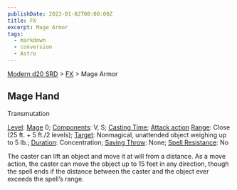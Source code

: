 ```yaml
---
publishDate: 2023-01-02T00:00:00Z
title: FX
excerpt: Mage Armor
tags:
  - markdown
  - conversion
  - Astro
---
```


[Modern d20 SRD](/#modernD20) > [FX](modern-d20-srd-fx-index) > Mage Armor

## Mage Hand

Transmutation

[Level](modern-d20-srd-fx-level): [Mage](modern-d20-srd-classes-advanced-mage) 0; [Components](modern-d20-srd-fx-components): V, S; [Casting Time](modern-d20-srd-fx-casting-time); [Attack action](modern-d20-srd-combat-attack-actions) [Range](modern-d20-srd-fx-range): Close (25 ft. + 5 ft./2 levels); [Target](modern-d20-srd-fx-target): Nonmagical, unattended object weighing up to 5 lb.; [Duration](modern-d20-srd-fx-duration): Concentration; [Saving Throw](modern-d20-srd-basics-saving-throws): None; [Spell Resistance](modern-d20-srd-special-abilities-spell-resistance): No

The caster can lift an object and move it at will from a distance. As a move action, the caster can move the object up to 15 feet in any direction, though the spell ends if the distance between the caster and the object ever exceeds the spell’s range.
